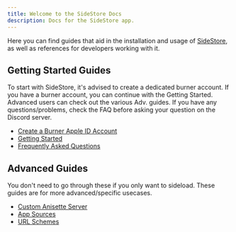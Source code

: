 ```yaml
---
title: Welcome to the SideStore Docs
description: Docs for the SideStore app.
---
```


Here you can find guides that aid in the installation and usage of [SideStore](https://sidestore.io), as well as references for developers working with it.

## Getting Started Guides

To start with SideStore, it's advised to create a dedicated burner account.
If you have a burner account, you can continue with the Getting Started.
Advanced users can check out the various Adv. guides.
If you have any questions/problems, check the FAQ before asking your question on the Discord server.

- [Create a Burner Apple ID Account](guides/burner-apple-id)
- [Getting Started](guides/getting-started)
- [Frequently Asked Questions](faq)

## Advanced Guides

You don't need to go through these if you only want to sideload. These guides are for more advanced/specific usecases.

- [Custom Anisette Server](advanced/anisette-server)
- [App Sources](advanced/app-sources)
- [URL Schemes](advanced/url-schemes)
